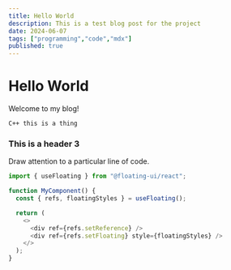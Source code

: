 ```yaml
---
title: Hello World
description: This is a test blog post for the project
date: 2024-06-07
tags: ["programming","code","mdx"]
published: true
---
```


# Hello World

Welcome to my blog!

`C++ this is a thing`

### This is a header 3


Draw attention to a particular line of code.

```js {4} showLineNumbers
import { useFloating } from "@floating-ui/react";

function MyComponent() {
  const { refs, floatingStyles } = useFloating();

  return (
    <>
      <div ref={refs.setReference} />
      <div ref={refs.setFloating} style={floatingStyles} />
    </>
  );
}
```